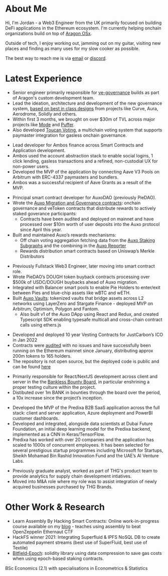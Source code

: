 

# About Me

Hi, I'm Jordan - a Web3 Engineer from the UK primarily focused on building DeFi applications
in the Ethereum ecosystem. I'm currently helping onchain organizations build on top of [Aragon OSx](https://aragon.org/aragonosx).

Outside of tech, I enjoy working out, jamming out on my guitar, visiting new
places and finding as many uses for my slow cooker as possible.

The best way to reach me is via [email](mailto:j@jordaniza.com) or
[discord](https://discordapp.com/users/867719073885716501).

# Latest Experience

<JobHeader title="Senior Smart Contract Engineer" date="2024 - Present" org="Aragon" />
<SkillsList skills={["solidity", "hardhat", "foundry", "typescript", "The Graph", ]} />

- Senior engineer primarily responsible for [ve-governance](https://github.com/aragon/ve-governance) builds as part of Aragon's custom development team.
- Lead the ideation, architecture and development of the new governance system, [based on best in class designs](https://github.com/jordaniza/ve-explainer/blob/main/README.md) from projects like Curve, Aura, Aerodrome, Solidly and others. 
- Within first 3 months, we brought on over $30m of TVL across major projects like [Mode](https://gov.mode.network) and [Puffer](https://vote.puffer.fi).
- Also developed [Toucan Voting](https://github.com/aragon/toucan-voting-plugin), a multichain voting system that supports paymaster integration for gasless onchain governance.

<JobHeader title="Technical Lead" date="2023" org="Ambos Finance" />
<SkillsList skills={["solidity", "foundry", "typescript", "svelte"]} />

- Lead developer for Ambos finance across Smart Contracts and Application development.
- Ambos used the account abstraction stack to enable social logins, 1 click lending, gasless transactions and a refined, non-custodial UX for non-power users.
- Developed the MVP of the application by connecting Aave V3 Pools on Arbitrum with ERC-4337 paymasters and bundlers.
- Ambos was a successful recipient of Aave Grants as a result of the MVP.

<JobHeader title="Principal Smart Contract Engineer" date="2022 - 2023" org="AuxoDAO" />
<SkillsList skills={["solidity", "foundry", "typescript", "hardhat", "python", "The Graph"]} />

- Principal smart contract developer for AuxoDAO (previously PieDAO).
- Wrote the
  [Auxo Migration and Governance contracts](https://github.com/AuxoDAO/governance):
  onchain governance and veToken contracts that distribute rewards to actively
  staked goverance participants:
  - Contracts have been audited and deployed on mainnet and have processed over
    $10m worth of user deposits into the Auxo protocol since April this year.
- Built and maintained Auxo’s rewards mechanisms:
  - Off chain voting aggregation fetching data from the
    [Auxo Staking Subgraphs](https://github.com/jordaniza/auxo-staking-subgraph)
    and the combining in the
    [Auxo Reporter](https://github.com/jordaniza/auxo-reporter)
  - Rewards distribution smart contracts based on Uniswap’s Merkle Distributors

<JobHeader title="Smart Contract Engineer" date="2021 - 2022" org="PieDAO" />
<SkillsList skills={["solidity", "typescript", "hardhat", "nextjs", "nodejs"]} />

- Previously Fullstack Web3 Engineer, later moving into smart contract role.
- Wrote PieDAO’s DOUGH token buyback contracts processing over $500k of
  USDC/DOUGH buybacks ahead of Auxo migration.
- Integrated with Balancer smart pools to enable Pie Holders to enter/exit
  between Pies and blue-chip assets like wBTC and wETH.
- Built
  [Auxo Vaults](https://github.com/pie-dao/auxo-vaults/tree/main/vaults/contracts):
  tokenized vaults that bridge assets across L2 networks using LayerZero and
  Stargate Finance - deployed MVP on Arbitrum, Optimism, Polygon and Fantom.
  - Also built v1 of the Auxo DApp using React and Redux, and created Typescript
    SDK enabling typesafe multicall and cross-chain contract calls using
    ethers.js

<JobHeader title="Smart Contract Developer (Freelance)" date="2021" org="JustCarbon" />
<SkillsList skills={["solidity", "typescript", "hardhat"]} />

- Developed and deployed 10 year Vesting Contracts for JustCarbon’s ICO in Jan
  2022
- Contracts were [audited](https://solidity.finance/audits/JustCarbon/) with no
  issues and have successfully been running on the Ethereum mainnet since
  January, distributing approx 200m tokens to 165 holders.
- The repository is not open source, but the deployed code is public and can be
  found
  [here](https://etherscan.io/address/0x9a6f5ab100819cd911ee73cf7171fd5f8582af0a#code)

<JobHeader title="Web3 Freelance Consultant" date="2021" org="BanklessDAO" />
<SkillsList skills={["nextjs", "react", "mongodb", "typescript"]} />

- Primarily responsible for React/NextJS development across client and server in
  the the
  [Bankless Bounty Board](https://bountyboard.bankless.community/?status=Open&paidStatus=&tags=&lte=Infinity&sortBy=reward&asc=true&customerId=834499078434979890&customerKey=banklessdao),
  in particular enshrining a proper testing culture within the project.
- Distibuted over 1m BANK in bounties through the board over the period, a 10x
  increase since the project’s inception.

<JobHeader title="Fullstack Engineer" date="2018 - 2020" org="Predixa" />
<SkillsList skills={["vuejs", "typescript", "go", "python", "docker", "azure", "postgresql"]} />

- Developed the MVP of the Predixa B2B SaaS application across the full stack:
  client and server application, Azure deployment and PowerBI customer
  dashboards.
- Developed and integrated, alongside data scientists at Dubai Future
  Foundation, an initial deep learning model for the Predixa backend,
  implemented as a CNN in Keras/TensorFlow.
- Predixa has worked with over 20 companies and the application has scaled to
  1000s of concurrent employees. It has been selected for several prestigious
  startup programmes including Microsoft for Startups, Sheikh Mohamad Bin Rashid
  Innovation Fund and the UAE’s AI Venture Labs.

<JobHeader title="M&A Engineer" date="2016 - 2018" org="The Hut Group"/>
<SkillsList skills={["postgresql", "python"]}/>
 
- Previously graduate analyst, worked as part of THG's product team to provide analytics for supply chain development intiatives.
- Moved into M&A role where my role was to assist integration of newly acquired businesses purchased by THG Brands. 

# Other Work & Research

- Learn Assembly By Hacking Smart Contracts: Online work-in-progress course
  available on my [blog](https://jordaniza.com/learn-assembly-by-hacking) -
  teaches using assembly to beat OpenZeppelin Ethernaut CTF
- HackFS winner 2021: Integrating Superfluid & IPFS NoSQL DB to create automated
  payment streams (best use of SuperFluid, best use of Textile)
- [Bitfield-Epoch](https://github.com/jordaniza/bitfield-epoch): solidity
  library using data compression to save gas costs when using epoch-based
  staking contracts.

<JobHeader title="Education" date="2013 - 2016" org="University College London (UCL)" />

BSc Economics (2.1) with specialisations in Econometrics & Statistics
